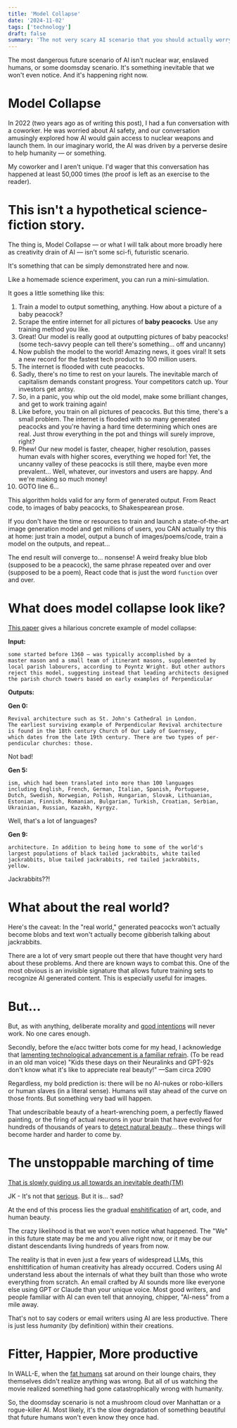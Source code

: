 ```yaml
---
title: 'Model Collapse'
date: '2024-11-02'
tags: ['technology']
draft: false
summary: 'The not very scary AI scenario that you should actually worry about.'
---
```


The most dangerous future scenario of AI isn't nuclear war, enslaved humans, or some doomsday scenario. It's something inevitable that we won't even notice. And it's happening right now.

# Model Collapse
In 2022 (two years ago as of writing this post), I had a fun conversation with a coworker. He was worried about AI safety, and our conversation amusingly explored how AI would gain access to nuclear weapons and launch them. In our imaginary world, the AI was driven by a perverse desire to help humanity — or something.

My coworker and I aren't unique. I'd wager that this conversation has happened at least 50,000 times (the proof is left as an exercise to the reader).

# This isn't a hypothetical science-fiction story. 
The thing is, Model Collapse — or what I will talk about more broadly here as creativity drain of AI — isn't some sci-fi, futuristic scenario.

It's something that can be simply demonstrated here and now. 

Like a homemade science experiment, you can run a mini-simulation.

It goes a little something like this:
1. Train a model to output something, anything. How about a picture of a baby peacock?
2. Scrape the entire internet for all pictures of **baby peacocks**. Use any training method you like.
3. Great! Our model is really good at outputting pictures of baby peacocks! (some tech-savvy people can tell there's something... off and uncanny)
4. Now publish the model to the world! Amazing news, it goes viral! It sets a new record for the fastest tech product to 100 million users. 
5. The internet is flooded with cute peacocks.
6. Sadly, there's no time to rest on your laurels. The inevitable march of capitalism demands constant progress. Your competitors catch up. Your investors get antsy.
7. So, in a panic, you whip out the old model, make some brilliant changes, and get to work training again!
8. Like before, you train on all pictures of peacocks. But this time, there's a small problem. The internet is flooded with so many generated peacocks and you're having a hard time determining which ones are real. Just throw everything in the pot and things will surely improve, right?
9. Phew! Our new model is faster, cheaper, higher resolution, passes human evals with higher scores, everything we hoped for! Yet, the uncanny valley of these peacocks is still there, maybe even more prevalent... Well, whatever, our investors and users are happy. And we're making so much money!
10. GOTO line 6...

This algorithm holds valid for any form of generated output. From React code, to images of baby peacocks, to Shakespearean prose. 

If you don't have the time or resources to train and launch a state-of-the-art image generation model and get millions of users, you CAN actually try this at home: just train a model, output a bunch of images/poems/code, train a model on the outputs, and repeat...

The end result will converge to... nonsense! A weird freaky blue blob (supposed to be a peacock), the same phrase repeated over and over (supposed to be a poem), React code that is just the word `function` over and over. 

# What does model collapse look like?

[This paper](https://macro.com/app/pdf/mdShMXH57YiedvNEw6yowJ) gives a hilarious concrete example of model collapse:

**Input:**
```
some started before 1360 — was typically accomplished by a
master mason and a small team of itinerant masons, supplemented by
local parish labourers, according to Poyntz Wright. But other authors
reject this model, suggesting instead that leading architects designed
the parish church towers based on early examples of Perpendicular
```

**Outputs:**

**Gen 0:**
```
Revival architecture such as St. John's Cathedral in London.
The earliest surviving example of Perpendicular Revival architecture
is found in the 18th century Church of Our Lady of Guernsey,
which dates from the late 19th century. There are two types of per-
pendicular churches: those.
```

Not bad!

**Gen 5:**
```
ism, which had been translated into more than 100 languages
including English, French, German, Italian, Spanish, Portuguese,
Dutch, Swedish, Norwegian, Polish, Hungarian, Slovak, Lithuanian,
Estonian, Finnish, Romanian, Bulgarian, Turkish, Croatian, Serbian,
Ukrainian, Russian, Kazakh, Kyrgyz.
```

Well, that's a lot of languages?

**Gen 9:**
```
architecture. In addition to being home to some of the world's
largest populations of black tailed jackrabbits, white tailed
jackrabbits, blue tailed jackrabbits, red tailed jackrabbits,
yellow.
```

Jackrabbits??!

# What about the real world?
Here's the caveat: 
In the "real world," generated peacocks won't actually become blobs and text won't actually become gibberish talking about jackrabbits. 

There are a lot of very smart people out there that have thought very hard about these problems. And there are known ways to combat this. One of the most obvious is an invisible signature that allows future training sets to recognize AI generated content. This is especially useful for images. 

# But...

But, as with anything, deliberate morality and [good intentions](https://news.ycombinator.com/item?id=23589663) will never work. No one cares enough.

Secondly, before the e/acc twitter bots come for my head, I acknowledge that [lamenting technological advancement is a familiar refrain](https://xkcd.com/1227/). (To be read in an old man voice) "Kids these days on their Neuralinks and GPT-92s don't know what it's like to appreciate real beauty!" —Sam circa 2090

Regardless, my bold prediction is: there will be no AI-nukes or robo-killers or human slaves (in a literal sense). Humans will stay ahead of the curve on those fronts. But something very bad will happen.

That undescribable beauty of a heart-wrenching poem, a perfectly flawed painting, or the firing of actual neurons in your brain that have evolved for hundreds of thousands of years to [detect natural beauty](https://macro.com/app/pdf/aVyEzg3hK5nFj8PjeJLESK)... these things will become harder and harder to come by.


# The unstoppable marching of time 
[That is slowly guiding us all towards an inevitable death(TM)](https://knowyourmeme.com/memes/what-scares-you-the-most)

JK - It's not that [serious](https://www.poetryfoundation.org/poems/46565/ozymandias). But it is... sad?

At the end of this process lies the gradual [enshitification](https://en.wikipedia.org/wiki/Enshittification) of art, code, and human beauty. 

The crazy likelihood is that we won't even notice what happened. The "We" in this future state may be me and you alive right now, or it may be our distant descendants living hundreds of years from now. 

The reality is that in even just a few years of widespread LLMs, this enshittification of human creativity has already occurred. Coders using AI understand less about the internals of what they built than those who wrote everything from scratch. An email crafted by AI sounds more like everyone else using GPT or Claude than your unique voice. Most good writers, and people familiar with AI can even tell that annoying, chipper, "AI-ness" from a mile away. 

That's not to say coders or email writers using AI are less productive. There is just less *humanity* (by definition) within their creations.

# Fitter, Happier, More productive

In WALL-E, when the [fat humans](https://www.youtube.com/watch?v=5kngspqvHa0) sat around on their lounge chairs, they themselves didn't realize anything was wrong. But all of us watching the movie realized something had gone catastrophically wrong with humanity.

So, the doomsday scenario is not a mushroom cloud over Manhattan or a rogue-killer AI. Most likely, it's the slow degradation of something beautiful that future humans won't even know they once had.
